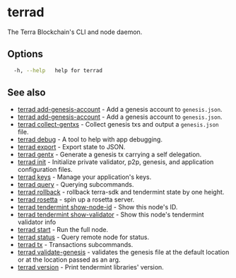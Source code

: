 # terrad

The Terra Blockchain's CLI and node daemon. 

## Options

```sh Terrad
  -h, --help   help for terrad
```

## See also

* [terrad add-genesis-account](./terrad_add-genesis-account.mdx)	 - Add a genesis account to `genesis.json`.
* [terrad add-genesis-account](./terrad_add-genesis-account.mdx)	 - Add a genesis account to `genesis.json`.
* [terrad collect-gentxs](./terrad_collect-gentxs.mdx)	 - Collect genesis txs and output a `genesis.json` file.
* [terrad debug](./debug/terrad_debug.mdx)	 - A tool to help with app debugging.
* [terrad export](./terrad_export.mdx)	 - Export state to JSON.
* [terrad gentx](./terrad_gentx.mdx)	 - Generate a genesis tx carrying a self delegation.
* [terrad init](./terrad_init.mdx)	 - Initialize private validator, p2p, genesis, and application configuration files.
* [terrad keys](./keys/terrad_keys.mdx)	 - Manage your application's keys. 
* [terrad query](./queries/terrad_query.mdx)	 - Querying subcommands.
* [terrad rollback](./terrad_rollback.mdx)	 - rollback terra-sdk and tendermint state by one height.
* [terrad rosetta](./terrad_rosetta.mdx)	 - spin up a rosetta server.
* [terrad tendermint show-node-id](./terrad_tendermint_show-node-id.mdx)	 - Show this node's ID.
* [terrad tendermint show-validator](terrad_tendermint_show-validator.mdx)	 - Show this node's tendermint validator info
* [terrad start](./terrad_start.mdx)	 - Run the full node.
* [terrad status](./terrad_status.mdx)	 - Query remote node for status.
* [terrad tx](./transactions/terrad_tx.mdx)	 - Transactions subcommands.
* [terrad validate-genesis](./terrad_validate-genesis.mdx)	 - validates the genesis file at the default location or at the location passed as an arg.
* [terrad version](./terrad_version.mdx)	 - Print tendermint libraries' version.


